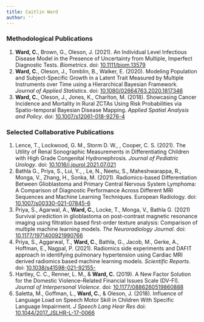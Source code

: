```yaml
---
title: Caitlin Ward
author: ''
---
```


### Methodological Publications

<p>
<ol>
  <li> **Ward, C.**, Brown, G., Oleson, J. (2021). An Individual Level Infectious Disease Model in the Presence of Uncertainty from Multiple, Imperfect Diagnostic Tests. *Biometrics*. 
  doi: <a href="https://doi.org/10.1111/biom.13579">10.1111/biom.13579</a>  </li>
  <li> **Ward, C.**, Oleson, J., Tomblin, B., Walker, E. (2020). Modeling Population and Subject-Specific Growth in a Latent Trait Measured by Multiple Instruments over Time using a Hierarchical Bayesian Framework. *Journal of Applied Statistics*.
  doi: <a href="https://www.tandfonline.com/doi/abs/10.1080/02664763.2020.1817346?journalCode=cjas20">10.1080/02664763.2020.1817346</a> </li>
  <li> **Ward, C.**, Oleson, J., Jones, K., Charlton, M. (2018). Showcasing Cancer Incidence and Mortality in Rural ZCTAs Using Risk Probabilities via Spatio-temporal Bayesian Disease Mapping. *Applied Spatial Analysis and Policy*. 
  doi: <a href="https://link.springer.com/article/10.1007/s12061-018-9276-4">10.1007/s12061-018-9276-4</a> </li>
</ol>

</p>


### Selected Collaborative Publications


<p>
<ol>
  <li> Lence, T., Lockwood, G. M., Storm D. W., \textbf{Ward, C.}, Cooper, C. S. (2021). The Utility of Renal Sonographic Measurements in Differentiating Children with High Grade Congenital Hydronephrosis. *Journal of Pediatric Urology*.
  doi: <a href="https://www.sciencedirect.com/science/article/pii/S1477513121003594?via%3Dihub">10.1016/j.jpurol.2021.07.021</a>  </li>
  <li> Bathla G., Priya, S., Lui, Y., \textbf{Ward, C.}, Le, N., Neetu, S., Maheshwarappa, R., Monga, V., Zhang, H., Sonka, M. (2021). Radiomics-based Differentiation Between Glioblastoma and Primary Central Nervous System Lymphoma: A Comparison of Diagnostic Performance Across Different MRI Sequences and Machine Learning Techniques. European Radiology. 
  doi: <a href="https://link.springer.com/article/10.1007%2Fs00330-021-07845-6">10.1007/s00330-021-07845-6</a>  </li>
  <li> Priya, S., Agarwal, A., **Ward, C.**, Locke, T., Monga, V., Bathla G. (2021) Survival prediction in glioblastoma on post-contrast magnetic resonance imaging using filtration based first-order texture analysis: Comparison of multiple machine learning models. *The Neuroradiology Journal*. 
  doi: <a href="https://journals.sagepub.com/doi/full/10.1177/1971400921990766">10.1177/1971400921990766</a>  </li>
  <li> Priya, S., Aggarwal, T., **Ward, C.**, Bathla, G., Jacob, M., Gerke, A., Hoffman, E., Nagpal, P. (2021). Radiomics side experiments and DAFIT approach in identifying pulmonary hypertension using Cardiac MRI derived radiomics based machine learning models. *Scientific Reports*. 
  doi: <a href="https://journals.sagepub.com/doi/10.1177/1971400921990766">10.1038/s41598-021-92155-</a>  </li>
  <li> Hartley, C. C., Renner, L. M., \& **Ward, C.** (2019). A New Factor Solution for the Domestic Violence–Related Financial Issues Scale (DV-FI). *Journal of Interpersonal Violence*.
  doi: <a href="https://journals.sagepub.com/doi/10.1177/0886260519860888">10.1177/0886260519860888</a>  </li>
  <li> Saletta, M., Goffman, L., **Ward, C.**, \& Oleson, J. (2018). Influence of Language Load on Speech Motor Skill in Children With Specific Language Impairment. *J Speech Lang Hear Res*
  doi: <a href="https://pubs.asha.org/doi/10.1044/2017_JSLHR-L-17-0066">10.1044/2017\_JSLHR-L-17-0066</a>  </li>
</ol>

</p>


